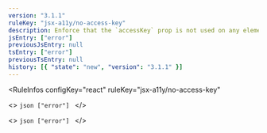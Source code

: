 ```yaml
---
version: "3.1.1"
ruleKey: "jsx-a11y/no-access-key"
description: Enforce that the `accessKey` prop is not used on any element to avoid complications with keyboard commands used by a screenreader
jsEntry: ["error"]
previousJsEntry: null
tsEntry: ["error"]
previousTsEntry: null
history: [{ "state": "new", "version": "3.1.1" }]
---
```


<RuleInfos 
  configKey="react" 
  ruleKey="jsx-a11y/no-access-key" 
>
  <>
    ```json
    ["error"]
    ```
  </>

  <>
    ```json
    ["error"]
    ```
  </>
</RuleInfos>
